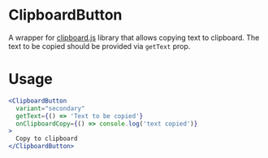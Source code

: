 
<Meta title="MDX|ClipboardButton" component={ClipboardButton} />

# ClipboardButton

A wrapper for [clipboard.js](https://github.com/zenorocha/clipboard.js) library that allows copying text to clipboard. The text to be copied should be provided via `getText` prop.

# Usage

```jsx
<ClipboardButton
  variant="secondary"
  getText={() => 'Text to be copied'}
  onClipboardCopy={() => console.log('text copied')}
>
  Copy to clipboard
</ClipboardButton>
```

<Props of={ClipboardButton} />
